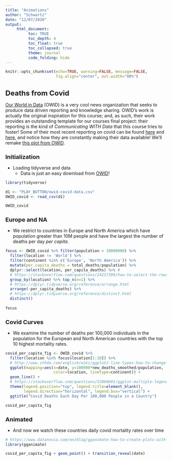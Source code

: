 ```yaml
---
title: "Animations"
author: "Schwartz"
date: "12/07/2020"
output:
     html_document:
          toc: TRUE
          toc_depth: 4
          toc_float: true
          toc_collapsed: true
          theme: journal
          code_folding: hide
---
```


<!--- Change font size for headers --->
<style>
h1.title {
  font-size: 28px;
}
h1 {
  font-size: 22px;
}
h2 {
  font-size: 18px;
}
h3 { 
  font-size: 14px;
}

</style>

```r
knitr::opts_chunk$set(echo=TRUE, warning=FALSE, message=FALSE, 
                      fig.align="center", out.width="80%")
```

# Deaths from Covid

[Our World in Data](https://ourworldindata.org/) (OWID) is a very cool news
organization that seeks to produce data driven reporting and knowledge 
sharing. OWID's work is actually the original inspiration for this course;
and, as such, their work provides an outstanding template for our courses final 
project: their reporting is the kind of *Communicating WITH Data* that this 
course tries to foster! Some of their most recent reporting on covid can be 
found [here](https://ourworldindata.org/coronavirus#deaths-due-to-covid-19) and
[here](https://ourworldindata.org/covid-deaths), and notice how they are 
constantly making their data available! We'll remake [this plot from OWID](https://ourworldindata.org/covid-deaths#total-confirmed-deaths-how-rapidly-have-they-increased-compared-to-other-countries).

## Initialization

- Loading tidyverse and data
  - Data is just an easy download from [OWID](https://ourworldindata.org/covid-deaths)!
 
```r
library(tidyverse)

d1 <- "PLAY_BUTTON/owid-covid-data.csv"
OWID_covid <- read_csv(d1)

OWID_covid
```
## Europe and NA

- We restrict to countries in  Europe and North America which have population 
greater than 10M people and have the largest the number of deaths per day 
*per capita*.

```r

focus <- OWID_covid %>% filter(population > 10000000) %>%
  filter(location != 'World') %>%
  filter(continent %in% c('Europe', 'North America')) %>%
  mutate(per_capita_deaths = total_deaths/population) %>%
  dplyr::select(location, per_capita_deaths) %>% #
  # https://stackoverflow.com/questions/24237399/how-to-select-the-rows-with-maximum-values-in-each-group-with-dplyr
  group_by(location) %>% top_n(n=1) %>% 
  # https://dplyr.tidyverse.org/reference/arrange.html
  arrange(-per_capita_deaths) %>%
  # https://dplyr.tidyverse.org/reference/distinct.html
  distinct()  
  
focus
```
## Covid Curves

- We examine the number of deaths per 100,000 individuals in the population
  for the European and North American countries with the top 10 highest 
  mortality rates.

```r

covid_per_capita_fig <- OWID_covid %>% 
  filter(location %in% focus$location[1:10]) %>%
  # http://www.sthda.com/english/wiki/ggplot2-line-types-how-to-change-line-types-of-a-graph-in-r-software
  ggplot(mapping=aes(x=date, y=100000*new_deaths_smoothed/population,
                     color=location, linetype=continent)) + 
  geom_line() + 
  # https://stackoverflow.com/questions/52060601/ggplot-multiple-legends-arrangement
  theme(legend.position="top", legend.title=element_blank(), 
        legend.direction="horizontal", legend.box="vertical") +
  ggtitle("Covid Deaths Each Day Per 100,000 People in a Country")

covid_per_capita_fig
```


## Animated

- And now we watch these countries daily covid mortality rates over time
  
```r

# https://www.datanovia.com/en/blog/gganimate-how-to-create-plots-with-beautiful-animation-in-r/
library(gganimate)

covid_per_capita_fig + geom_point() + transition_reveal(date)    

```


